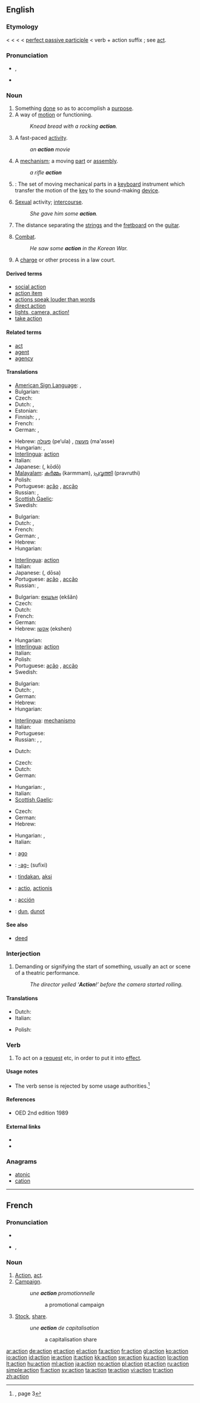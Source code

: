 ==English==
{{wikipedia}}

===Etymology===
< {{etyl|enm}} {{term|accion}} < {{etyl|fro}} {{term|action|lang=fro}} < {{etyl|la}} {{term|actio||doing or making}} < [[perfect passive participle]] {{term|actus||deed|lang=la}} < verb {{term|agere||to do, act|lang=la}} + action suffix {{term|-io|lang=la}}; see [[act]].

===Pronunciation===
* {{IPA|/ˈæk.ʃən/}}, {{SAMPA|/"{kS@n/}}
* {{audio|en-us-action.ogg|Audio (US)}}
*: {{rhymes|æk.ʃən}}

===Noun===
{{en-noun}}

# Something [[done]] so as to accomplish a [[purpose]].
# A way of [[motion]] or functioning.
#: ''Knead bread with a rocking '''action'''.''
# A fast-paced [[activity]].
#: ''an '''action''' movie''
# A [[mechanism]]; a moving [[part]] or [[assembly]].
#: ''a rifle '''action'''''
# {{music}}: The set of moving mechanical parts in a [[keyboard]] instrument which transfer the motion of the [[key]] to the sound-making [[device]].
# {{slang}} [[sexual|Sexual]] activity; [[intercourse]].
#: ''She gave him some '''action'''.''
# The distance separating the [[string]]s and the [[fretboard]] on the [[guitar]].
# {{military}} [[combat|Combat]].
#: ''He saw some '''action''' in the Korean War.''
# {{legal}} A [[charge]] or other process in a law court.

====Derived terms====
* [[social action]]
* [[action item]]
* [[actions speak louder than words]]
* [[direct action]]
* [[lights, camera, action!]]
* [[take action]]

====Related terms====
* [[act]]
* [[agent]]
* [[agency]]

====Translations====
{{trans-top|something done so as to accomplish a purpose}}
* [[American Sign Language]]: {{tø|ase|C@SideTrunkhigh-PalmDown-C@SideTrunkhigh-PalmDown RoundVertSidetoside-RoundVertSidetoside|xs=American Sign Language}}, {{tø|ase|Claw5@SideTrunkhigh-PalmDown-Claw5@SideTrunkhigh-PalmDown RoundVertSidetoside-RoundVertSidetoside|xs=American Sign Language}}
* Bulgarian: {{t+|bg|действие|n|tr=dejstvie|sc=Cyrl}}
* Czech: {{t-|cs|čin|m}}
* Dutch: {{t-|nl|handeling|f}}, {{t+|nl|actie|f}}
* Estonian: {{t|et|tegu}}
* Finnish: {{t+|fi|teko}}, {{t-|fi|toimenpide}}, {{t+|fi|toiminta}}
* French: {{t+|fr|action|f}}
* German: {{t+|de|Handlung|f}}, {{t+|de|Aktion|f}}
{{trans-mid}}
* Hebrew: [[פעולה]] (pe‘ula) {{f}}, [[מעשה]] (ma'asse) {{m}}
* Hungarian: {{t+|hu|tett}}, {{t+|hu|cselekedet}}
* [[Interlingua]]: [[#Interlingua|action]]
* Italian: {{t+|it|azione|f}}
* Japanese: {{Jpan|[[行動]]}} ({{Jpan|[[こうどう]]}}, kōdō)
* [[Malayalam]]: [[കര്‍മ്മം]] (karmmam), [[പ്രവൃത്തി]] (pravruthi)
* Polish: {{t+|pl|czynność|f}}
* Portuguese: {{i|Brazil}} [[ação]] {{f}}, {{i|Portugal}} [[acção]] {{f}}
* Russian: {{t+|ru|действие|n|tr=djéjstvije|sc=Cyrl}}, {{t+|ru|поступок|m|tr=postúpok|sc=Cyrl}}
* [[Scottish Gaelic]]: {{t-|gd|gnìomh|m|xs=Scottish Gaelic}}
* Swedish: {{t+|sv|handling}}
{{trans-bottom}}

{{trans-top|way of motion or functioning}}
* Bulgarian: {{t+|bg|движение|n|tr=dviženie|sc=Cyrl}}
* Dutch: {{t+|nl|beweging|f}},  {{t+|nl|werking|f}}
* French: {{t+|fr|action|f}}
* German: {{t+|de|Bewegung|f}}, {{t+|de|Funktion|f}}
* Hebrew: {{t-|he|אופן פעולה|m|sc=Hebr}}
* Hungarian: {{t+|hu|mozgás}}
{{trans-mid}}
* [[Interlingua]]: [[#Interlingua|action]]
* Italian: {{t+|it|azione|f}}
* Japanese: {{Jpan|[[動作]]}} ({{Jpan|[[どうさ]]}}, dōsa)
* Portuguese: {{i|Brazil}} [[ação]] {{f}}, {{i|Portugal}} [[acção]] {{f}}
* Russian: {{t+|ru|действие|n|tr=djéjstvije|sc=Cyrl}}, {{t+|ru|воздействие|n|tr=vozdjéjstvije|sc=Cyrl}}
{{trans-bottom}}

{{trans-top|fast-paced activity}}
* Bulgarian: [[екшън]] (ekšǎn) {{m}}
* Czech: {{t+|cs|akce|f}}
* Dutch: {{t+|nl|actie|f}}
* French: {{t+|fr|action|f}}
* German: {{t+|de|action|f|alt=Action}}
* Hebrew: [[אקשן]] (ekshen)
{{trans-mid}}
* Hungarian: {{t+|hu|akció}}
* [[Interlingua]]: [[#Interlingua|action]]
* Italian: {{t+|it|azione|f}}
* Polish: {{t+|pl|akcja|f}}
* Portuguese: {{i|Brazil}} [[ação]] {{f}}, {{i|Portugal}} [[acção]] {{f}}
* Swedish: {{t+|sv|action}}
{{trans-bottom}}

{{trans-top|mechanism}}
* Bulgarian: {{t+|bg|механизъм|m|tr=mekhanizǎm|sc=Cyrl}}
* Dutch: {{t|nl|mechanisme|n}},  {{t+|nl|werking|f}}
* German: {{t+|de|Mechanismus|m}}
* Hebrew: {{t+|he|מנגנון|m|sc=Hebr}}
* Hungarian: {{t+|hu|szerkezet}}
{{trans-mid}}
* [[Interlingua]]: [[mechanismo]]
* Italian: {{t+|it|meccanismo|m}}
* Portuguese: {{t+|pt|mecanismo|m}}
* Russian: {{t+|ru|действие|n|alt=дейтвие|tr=djéjstvije|sc=Cyrl}}, {{t+|ru|механизм|m|tr=m'eχanízm|sc=Cyrl}}, {{t+|ru|работа|f|tr=rabóta|sc=Cyrl}}
{{trans-bottom}}

{{trans-top|slang: Intercourse}}
* Dutch: {{t+|nl|actie|f}}
{{trans-mid}}
{{trans-bottom}}

{{trans-top|military: combat}}
* Czech: {{t+|cs|akce|f}}
* Dutch: {{t+|nl|actie|f}}
* German: {{t+|de|Kampf|m}}
{{trans-mid}}
* Hungarian: {{t+|hu|csata}}, {{t-|hu|ütközet}}
* Italian: {{t+|it|azione|f}}
* [[Scottish Gaelic]]: {{t-|gd|gnìomh|m|xs=Scottish Gaelic}}
{{trans-bottom}}

{{trans-top|law: A charge}}
* Czech: {{t-|cs|žaloba|f}}
* German: {{t+|de|Klage|f}}
* Hebrew: {{t-|he|תביעה משפטית|f|sc=Hebr}}
{{trans-mid}}
* Hungarian: {{t-|hu|kereset}}, {{t+|hu|per}}
* Italian: {{t-|it|azione legale|f}}
{{trans-bottom}}

{{checktrans-top}}
* {{ttbc|Esperanto}}: [[ago#Esperanto|ago]]
* {{ttbc|Ido}}: [[-ag-]] (sufixi)
{{trans-mid}}
* {{ttbc|Indonesian}}: [[tindak]]an, [[aksi]]
* {{ttbc|Latin}}: [[actio]], [[actionis]]
* {{ttbc|Spanish}}: [[acción]] {{f}}
* {{ttbc|Volapük}}: [[dun#Volapük|dun]], [[dunot]]
{{trans-bottom}}

====See also====
{{xsee|Appendix:Collocations of do, have, make, and take}}
* [[deed]]

===Interjection===
{{en-intj}}

# Demanding or signifying the start of something, usually an act or scene of a theatric performance.
#: ''The director yelled ‘'''Action'''!’ before the camera started rolling.''

====Translations====
{{trans-top|signifying the start of something}}
* Dutch: {{t+|nl|actie|f}}
* Italian: {{t+|it|azione|f}}
{{trans-mid}}
* Polish: {{t+|pl|akcja}}
{{trans-bottom}}

===Verb===
{{en-verb}}

# {{transitive|management}} To act on a [[request]] etc, in order to put it into [[effect]].

====Usage notes====
* The verb sense {{term||to action}} is rejected by some usage authorities.<ref name="SLE-usage">{{R:She Literally Exploded}}, page 3</ref>

====References====
* OED 2nd edition 1989
<references/>

====External links====
* {{R:Webster 1913}}
* {{R:Century 1911}}

===Anagrams===
* [[atonic]]
* [[cation]]

----

==French==

===Pronunciation===
* {{audio|Fr-action.ogg|audio}}
* {{IPA|/ak.sjɔ̃/|lang=fr}}, {{SAMPA|/ak.sjO~/}}

===Noun===
{{fr-noun|f}}

# [[#English|Action]], [[act]].
# [[campaign|Campaign]].
#: ''une '''action''' promotionnelle''
#:: a promotional campaign
# [[stock|Stock]], [[share]].
#: ''une '''action''' de capitalisation''
#:: a capitalisation share

[[ar:action]]
[[de:action]]
[[et:action]]
[[el:action]]
[[fa:action]]
[[fr:action]]
[[gl:action]]
[[ko:action]]
[[io:action]]
[[id:action]]
[[ie:action]]
[[it:action]]
[[kk:action]]
[[sw:action]]
[[ku:action]]
[[lo:action]]
[[lt:action]]
[[hu:action]]
[[ml:action]]
[[ja:action]]
[[no:action]]
[[pl:action]]
[[pt:action]]
[[ru:action]]
[[simple:action]]
[[fi:action]]
[[sv:action]]
[[ta:action]]
[[te:action]]
[[vi:action]]
[[tr:action]]
[[zh:action]]